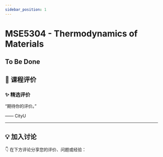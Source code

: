 ```yaml
---
sidebar_position: 1
---
```



# MSE5304 - Thermodynamics of Materials

## To Be Done

## **💬 课程评价**

### ✨ **精选评价**
<div className={commentStyles.commentBox}>
    <p className={commentStyles.commentText}>
        “期待你的评价。”
    </p>
    <p className={commentStyles.commentAuthor}>—— CityU</p>
</div>

---

## **💡 加入讨论**

👇 在下方评论分享您的评价、问题或经验：
<Utterances />
